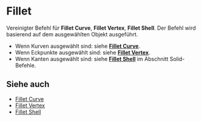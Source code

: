 
# Fillet

<Reference shortcut="B" command="Fillet" button="Rechts von der Befehlsleiste" />

Vereinigter Befehl für **Fillet Curve**, **Fillet Vertex**, **Fillet Shell**. Der Befehl wird basierend auf dem ausgewählten Objekt ausgeführt.
   - Wenn Kurven ausgewählt sind: siehe [**Fillet Curve**](./fillet-curve).
   - Wenn Eckpunkte ausgewählt sind: siehe [**Fillet Vertex**](./fillet-vertex).
   - Wenn Kanten ausgewählt sind: siehe [**Fillet Shell**](../solid/fillet-shell) im Abschnitt Solid-Befehle.

## Siehe auch
- [Fillet Curve](./fillet-curve)
- [Fillet Vertex](./fillet-vertex)
- [Fillet Shell](../solid/fillet-shell)
